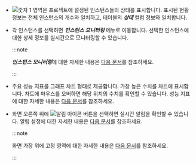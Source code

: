 * ![숫자 1](/img/number-01.png) 영역은 프로젝트에 설정된 인스턴스들의 상태를 표시합니다. 표시된 현황 정보는 전체 인스턴스의 개수와 일치하고, 테이블의 ***상태*** 컬럼 정보와 일치합니다.

* 각 인스턴스를 선택하면 ***인스턴스 모니터링*** 메뉴로 이동합니다. 선택한 인스턴스에 대한 상세 정보를 실시간으로 모니터링할 수 있습니다. 

  :::note

  ***인스턴스 모니터링***에 대한 자세한 내용은 [다음 문서](instance-monitoring)를 참조하세요.

  :::

<!-- * ***인스턴스 목록***에서 ***서버명*** 컬럼에 표시된 <span class='mark master'>M</span>, <span class='mark instance'>S</span>는 각각 Master, Slave를 의미합니다. Replication으로 구성한 DB일 경우 표시합니다.-->

* 주요 성능 지표를 그래프 차트 형태로 제공합니다. 가장 높은 수치를 차트에 표시합니다. 차트에 마우스를 오버하면 해당 위치의 수치를 확인할 수 있습니다. 성능 지표에 대한 자세한 내용은 [다음 문서](metrics-data-list)를 참조하세요.

* 화면 오른쪽 위에 ![알림 아이콘](/img/ico-noti.svg) 버튼을 선택하면 실시간 알림을 확인할 수 있습니다. 알림 설정에 대한 자세한 내용은 [다음 문서](set-notice)를 참조하세요.

  :::note

  화면 가장 위에 고정 영역에 대한 자세한 내용은 [다음 문서](../navigation/main-ui-intro)를 참조하세요.

  :::